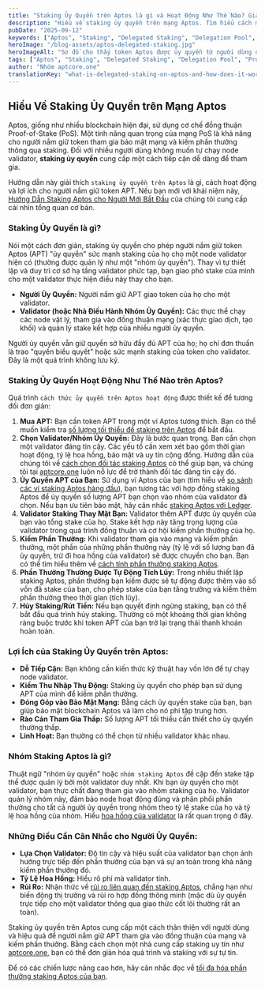 ```yaml
---
title: "Staking Ủy Quyền trên Aptos là gì và Hoạt Động Như Thế Nào? Giải Thích Rõ Ràng"
description: "Hiểu về staking ủy quyền trên mạng Aptos. Tìm hiểu cách mà người nắm giữ APT có thể ủy quyền stake của họ cho các validator, kiếm phần thưởng và đóng góp vào bảo mật mạng mà không cần chạy một node."
pubDate: "2025-09-12"
keywords: ["Aptos", "Staking", "Delegated Staking", "Delegation Pool", "Proof of Stake", "APT", "Crypto Rewards", "aptcore.one"]
heroImage: "/blog-assets/aptos-delegated-staking.jpg"
heroImageAlt: "Sơ đồ cho thấy token Aptos được ủy quyền từ người dùng đến một nhóm validator để staking"
tags: ["Aptos", "Staking", "Delegated Staking", "Delegation Pool", "Proof of Stake", "APT", "Crypto Rewards", "aptcore.one"]
author: "Nhóm aptcore.one"
translationKey: "what-is-delegated-staking-on-aptos-and-how-does-it-work-a-clear-explanation"
---
```


## Hiểu Về Staking Ủy Quyền trên Mạng Aptos

Aptos, giống như nhiều blockchain hiện đại, sử dụng cơ chế đồng thuận Proof-of-Stake (PoS). Một tính năng quan trọng của mạng PoS là khả năng cho người nắm giữ token tham gia bảo mật mạng và kiếm phần thưởng thông qua staking. Đối với nhiều người dùng không muốn tự chạy node validator, **staking ủy quyền** cung cấp một cách tiếp cận dễ dàng để tham gia.

Hướng dẫn này giải thích `staking ủy quyền trên Aptos` là gì, cách hoạt động và lợi ích cho người nắm giữ token APT. Nếu bạn mới với khái niệm này, [Hướng Dẫn Staking Aptos cho Người Mới Bắt Đầu](/blog/vi/huong-dan-cho-nguoi-moi-bat-dau-ve-staking-aptos-apt-tren-aptcore-one) của chúng tôi cung cấp cái nhìn tổng quan cơ bản.

### Staking Ủy Quyền là gì?

Nói một cách đơn giản, staking ủy quyền cho phép người nắm giữ token Aptos (APT) "ủy quyền" sức mạnh staking của họ cho một node validator hiện có (thường được quản lý như một "nhóm ủy quyền"). Thay vì tự thiết lập và duy trì cơ sở hạ tầng validator phức tạp, bạn giao phó stake của mình cho một validator thực hiện điều này thay cho bạn.

* **Người Ủy Quyền:** Người nắm giữ APT giao token của họ cho một validator.
* **Validator (hoặc Nhà Điều Hành Nhóm Ủy Quyền):** Các thực thể chạy các node vật lý, tham gia vào đồng thuận mạng (xác thực giao dịch, tạo khối) và quản lý stake kết hợp của nhiều người ủy quyền.

Người ủy quyền vẫn giữ quyền sở hữu đầy đủ APT của họ; họ chỉ đơn thuần là trao "quyền biểu quyết" hoặc sức mạnh staking của token cho validator. Đây là một quá trình không lưu ký.

### Staking Ủy Quyền Hoạt Động Như Thế Nào trên Aptos?

Quá trình `cách thức ủy quyền trên Aptos hoạt động` được thiết kế để tương đối đơn giản:

1. **Mua APT:** Bạn cần token APT trong một ví Aptos tương thích. Bạn có thể muốn kiểm tra [số lượng tối thiểu để staking trên Aptos](/blog/vi/aptos-staking-toi-thieu-can-bao-nhieu-apt-de-bat-dau) để bắt đầu.
2. **Chọn Validator/Nhóm Ủy Quyền:** Đây là bước quan trọng. Bạn cần chọn một validator đáng tin cậy. Các yếu tố cần xem xét bao gồm thời gian hoạt động, tỷ lệ hoa hồng, bảo mật và uy tín cộng đồng. Hướng dẫn của chúng tôi về [cách chọn đối tác staking Aptos](/blog/vi/chon-doi-tac-staking-aptos-toi-da-hoa-phan-thuong-bao-mat-voi-aptcore-one) có thể giúp bạn, và chúng tôi tại [aptcore.one](https://aptcore.one) luôn nỗ lực để trở thành đối tác đáng tin cậy đó.
3. **Ủy Quyền APT của Bạn:** Sử dụng ví Aptos của bạn (tìm hiểu về [so sánh các ví staking Aptos hàng đầu](/blog/vi/so-sanh-cac-vi-staking-aptos-hang-dau-petra-vs-pontem-vs-lua-chon-tot-nhat-cua-ban)), bạn tương tác với hợp đồng staking Aptos để ủy quyền số lượng APT bạn chọn vào nhóm của validator đã chọn. Nếu bạn ưu tiên bảo mật, hãy cân nhắc [staking Aptos với Ledger](/blog/vi/huong-dan-bao-mat-tung-buoc-cach-staking-aptos-apt-voi-ledger).
4. **Validator Staking Thay Mặt Bạn:** Validator thêm APT được ủy quyền của bạn vào tổng stake của họ. Stake kết hợp này tăng trọng lượng của validator trong quá trình đồng thuận và cơ hội kiếm phần thưởng của họ.
5. **Kiếm Phần Thưởng:** Khi validator tham gia vào mạng và kiếm phần thưởng, một phần của những phần thưởng này (tỷ lệ với số lượng bạn đã ủy quyền, trừ đi hoa hồng của validator) sẽ được chuyển cho bạn. Bạn có thể tìm hiểu thêm về [cách tính phần thưởng staking Aptos](/blog/vi/phan-thuong-staking-aptos-giai-thich-apr-va-apy-va-cach-aptcore-one-hien-thi-chung).
6. **Phần Thưởng Thường Được Tự Động Tích Lũy:** Trong nhiều thiết lập staking Aptos, phần thưởng bạn kiếm được sẽ tự động được thêm vào số vốn đã stake của bạn, cho phép stake của bạn tăng trưởng và kiếm thêm phần thưởng theo thời gian (tích lũy).
7. **Hủy Staking/Rút Tiền:** Nếu bạn quyết định ngừng staking, bạn có thể bắt đầu quá trình hủy staking. Thường có một khoảng thời gian không ràng buộc trước khi token APT của bạn trở lại trạng thái thanh khoản hoàn toàn.

### Lợi Ích của Staking Ủy Quyền trên Aptos:

* **Dễ Tiếp Cận:** Bạn không cần kiến thức kỹ thuật hay vốn lớn để tự chạy node validator.
* **Kiếm Thu Nhập Thụ Động:** Staking ủy quyền cho phép bạn sử dụng APT của mình để kiếm phần thưởng.
* **Đóng Góp vào Bảo Mật Mạng:** Bằng cách ủy quyền stake của bạn, bạn giúp bảo mật blockchain Aptos và làm cho nó phi tập trung hơn.
* **Rào Cản Tham Gia Thấp:** Số lượng APT tối thiểu cần thiết cho ủy quyền thường thấp.
* **Linh Hoạt:** Bạn thường có thể chọn từ nhiều validator khác nhau.

### Nhóm Staking Aptos là gì?

Thuật ngữ "nhóm ủy quyền" hoặc `nhóm staking Aptos` đề cập đến stake tập thể được quản lý bởi một validator duy nhất. Khi bạn ủy quyền cho một validator, bạn thực chất đang tham gia vào nhóm staking của họ. Validator quản lý nhóm này, đảm bảo node hoạt động đúng và phân phối phần thưởng cho tất cả người ủy quyền trong nhóm theo tỷ lệ stake của họ và tỷ lệ hoa hồng của nhóm. Hiểu [hoa hồng của validator](/blog/vi/hieu-ve-hoa-hong-cua-nguoi-xac-thuc-aptos-yeu-to-quan-trong-cho-phan-thuong-staking-cua-ban) là rất quan trọng ở đây.

### Những Điều Cần Cân Nhắc cho Người Ủy Quyền:

* **Lựa Chọn Validator:** Độ tin cậy và hiệu suất của validator bạn chọn ảnh hưởng trực tiếp đến phần thưởng của bạn và sự an toàn trong khả năng kiếm phần thưởng đó.
* **Tỷ Lệ Hoa Hồng:** Hiểu rõ phí mà validator tính.
* **Rủi Ro:** Nhận thức về [rủi ro liên quan đến staking Aptos](/blog/vi/rui-ro-khi-staking-aptos-huong-dan-ro-rang-cach-giam-thieu), chẳng hạn như biến động thị trường và rủi ro hợp đồng thông minh (mặc dù ủy quyền trực tiếp cho một validator thông qua giao thức cốt lõi thường rất an toàn).

Staking ủy quyền trên Aptos cung cấp một cách thân thiện với người dùng và hiệu quả để người nắm giữ APT tham gia vào đồng thuận của mạng và kiếm phần thưởng. Bằng cách chọn một nhà cung cấp staking uy tín như [aptcore.one](https://aptcore.one), bạn có thể đơn giản hóa quá trình và staking với sự tự tin.

Để có các chiến lược nâng cao hơn, hãy cân nhắc đọc về [tối đa hóa phần thưởng staking Aptos của bạn](/blog/vi/toi-uu-hoa-phan-thuong-staking-aptos-meo-chien-luoc-nang-cao).